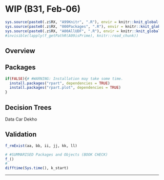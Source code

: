 # WIP (B31, Feb-06) {#b31 .unlisted .unnumbered}

```r
sys.source(paste0(.z$RX, "A99Knitr", ".R"), envir = knitr::knit_global())
sys.source(paste0(.z$RX, "000Packages", ".R"), envir = knitr::knit_global())
sys.source(paste0(.z$RX, "A00AllUDF", ".R"), envir = knitr::knit_global())
#invisible(lapply(f_getPathR(A09isPrime), knitr::read_chunk))
```

## Overview

## Packages

```r
if(FALSE){# #WARNING: Installation may take some time.
  install.packages("rpart", dependencies = TRUE)
  install.packages("rpart.plot", dependencies = TRUE)
}
```

## Decision Trees

Data Car Dekho



## Validation {.unlisted .unnumbered .tabset .tabset-fade}

```r
f_rmExist(aa, bb, ii, jj, kk, ll)
```

```r
# #SUMMARISED Packages and Objects (BOOK CHECK)
f_()
#
difftime(Sys.time(), k_start)
```

****
